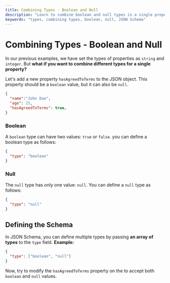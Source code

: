 ```yaml
---
title: Combining Types - Boolean and Null
description: "Learn to combine boolean and null types in a single property using JSON Schema."
keywords: "types, combining types, boolean, null, JSON Schema"
---
```


# Combining Types - Boolean and Null

In our previous examples, we have set the types of properties as `string` and `integer`. But **what if you want to combine different types for a single property?**

Let's add a new property `hasAgreedToTerms` to the JSON object. This property should be a `boolean` value, but it can also be `null`.

```json highlightLineStart={4} 
{
  "name":"John Doe",
  "age": 25,
  "hasAgreedToTerms": true,
}
```

### Boolean 

A `boolean` type can have two values: `true` or `false`. you can define a boolean type as follows:

```json
{
  "type": "boolean"
}
```

### Null

The `null` type has only one value: `null`. You can define a `null` type as follows:

```json
{
  "type": "null"
}
```

## Defining the Schema 

In JSON Schema, you can define multiple types by passing **an array of types** to the `type` field. 
**Example:**

```json 
{
  "type": ["boolean", "null"]
}
```



Now, try to modify the `hasAgreedToTerms` property on the <SideEditorLink/> to accept both `boolean` and `null` values.
